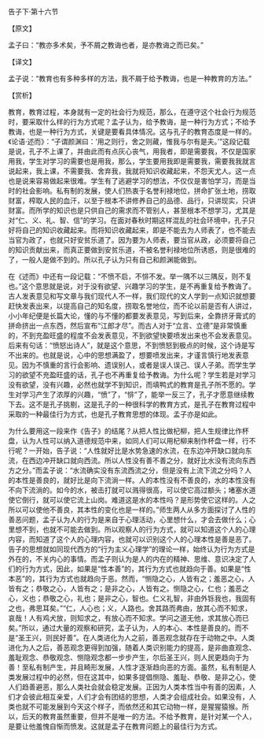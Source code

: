 

告子下·第十六节

【原文】

孟子曰：“教亦多术矣，予不屑之教诲也者，是亦教诲之而已矣。”

【译文】

孟子说：“教育也有多种多样的方法，我不屑于给予教诲，也是一种教育的方法。”

【赏析】

教育，教育过程，本身就有一定的社会行为规范，那么，在遵守这个社会行为规范时，要采取什么样的行为方式呢？孟子认为，给予教诲，是一种行为方式；不给予教诲，也是一种行为方式，关键是要看具体情况。这与孔子的教育态度是一样的。《论语·述而》：“子谓颜渊曰：‘用之则行，舍之则藏，惟我与尔有是夫。’”这段记载是说，孔子不上课了，并由此而有点灰心丧气，用我者，即是需要我，不仅是国家用我，学生对学习的需要也是用我，那么，学生要用我即是需要我，需要我我就言说起来，我上课，不需要我、舍弃我，我就将知识收藏起来，不怨天尤人。这一点也是说来容易做起来很难。学生有了逃避学习的想法，不仅仅是害怕学习，而是当时的社会影响。私有制的发展，使人们热衷于名誉利禄地位，拼命扩张土地，捞取财富，榨取人民的血汗，以至于根本不讲修养自己的品德、品行，只讲现实，只讲财富。而所学的知识也是只供自己的需求而不管别人，甚至根本不想学习，尤其是对“仁、义、礼、智、信”的学习。在面对春秋时期这样混乱的社会环境中，孔子只好将自己的知识收藏起来。而将知识收藏起来，即是不能去为人师表了，也不能去当官为政了，也就只好安贫乐道了。因为要为人师表，要当官从政，必须要将自己的知识贡献出来，而真正要做到安贫乐道，不被名誉利禄地位所诱惑，则是很难的了，一般人是做不到的。所以孔子认为只有自己和颜渊能做到。

在《述而》中还有一段记载：“不愤不启，不悱不发。举一隅不以三隅反，则不复也。”这个意思就是说，对于没有欲望、兴趣学习的学生，是不再重复给予教诲了。古人发表意见和写文章与我们现代人不一样，我们现代的文人学到一点知识就想要赶快发表出来，以提高自己的知名度，捞取名誉地位，而不论以前是否有人讲过，小小年纪便是长篇大论，懂的与不懂的都要发表意见，写到后来，全靠挤牙膏式的拼命挤出一点东西，然后宣布“江郎才尽”。而古人对于“立言、立德”是非常慎重的，不到充盈旺盛的程度不会发表意见，不到欲望快要喷发出来也不会发表意见。后来有句话：“愤怒出诗人”，就是这个意思，不到愤怒到极点的时候，这个诗是写不出来的。也就是说，心中的思想满盈了，想要喷发出来，才谨言慎行地发表意见。因为不慎重的言行会影响、遗误别人，或者是误人误己、误人子弟。而学生学习的欲望不充盈旺盛的话，孔子也不再重复给予教诲。为什么呢？学生若是对学习没有欲望，没有兴趣，必然也就学不到知识，而填鸭式的教育是孔子所不愿的。学生对学习产生了浓厚的兴趣，“愤”了，“悱”了，能举一反三了，孔子才愿意继续教下去。这不是孔子挑剔，这是孔子的一种很科学的教育方式，是孔子在教育过程中采取的一种最佳行为方式，也是孔子教育思想的体现。孟子亦是如此。

为什么要用这一段来作《告子》的结尾？从把人性比做杞柳，把人生规律比作杯盘，认为人性可以纳入道德规范中来，如同人们可以用杞柳来制作杯盘一样，行不行呢？一开始，告子说：“人性就好比是水势急速的水流，在东边冲开缺口就向东流，在西边冲开缺口就向西流。所以人性没有善不善之分，就好比水没有流向东西方之分。”而孟子说：“水流确实没有东流西流之分，但是没有上流下流之分吗？人的本性是善良的，就好比是向下流淌一样。人的本性没有不善良的，水的本性没有不向下流淌的。如今的水，被击打就可以溅得很高，可以使它高过额头；堵塞水道使它倒行，就可以使它流上山岗。难道这是水的本性吗？是形势使它这样的。人之所以可以使他不善良，其本性的变化也是一样的。”师生两人从多方面探讨了人性的善恶问题，孟子认为人的行为是来自于心理活动，心里想什么，才会去做什么；心里想不到，也就不可能去做到。所以观察人的行为方式，就可以知道这个人的心理内容，而知道了这个人的心理内容，也就可以识别这个人的心理本性是善是恶了。告子的思想就如同现代西方的“行为主义心理学”的理论一样，始终认为行为方式是外在的，不关内心的事情。而孟子则认为是人的内在的精神、思维、意识决定了人们的行为方式，因此，如果是“性本善”的，其行为方式也就趋向于善。如果是“性本恶”的，其行为方式也就趋向于恶。然而，“恻隐之心，人皆有之；羞恶之心，人皆有之；恭敬之心，人皆有之；是非之心，人皆有之。恻隐之心，仁也；羞恶之心，义也；恭敬之心，礼也；是非之心，智也。仁义礼智，非由外铄我也，我固有之也，弗思耳矣。”“仁，人心也；义，人路也。舍其路而弗由，放其心而不知求，哀哉！人有鸡犬放，则知求之，有放心而不知求。学问之道无他，求其放心而已矣。”所以，通过大量的观察和研究，孟子认为，人的本心、本性是善良的。而不是“圣王兴，则民好善”。在人类进化为人之前，善恶观念就存在于动物之中。人类进化为人之后，善恶观念更得到加强，随着人类识别能力的提高，是非曲直观念、羞耻观念、恭敬观念、恻隐观念都一步步产生，尔后圣王兴，则人民更趋向于为善！至私有制产生，并且畸形发展，人性才逐渐趋向恶的方面。虽然，私有制是人类发展过程中的必然，但在这其中，如果多提倡恻隐、羞耻、恭敬、是非之心，使人们趋善避恶，那么人类社会就会稳定发展。正因为人类本性当中有善的因素，人们才会彼此相互亲爱，人们才会有团结的思想，人类才会组成社会。如果没有，人类也就不可能发展到今天这个样子，而依然还和其它动物一样，是猩猩猿猴。所以，后天的教育虽然重要，但并不是唯一的方法。不给予教育，是针对某一个人，是要让他羞愧自惭而愤发。这就是孟子在教育问题上的最佳行为方式。

